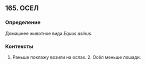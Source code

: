 ## 165. ОСЕЛ
### Определение
Домашнее животное вида <i>Equus asinus</i>.

### Контексты
1. Раньше поклажу возили на ослах. 2. Осёл меньше лошади.

